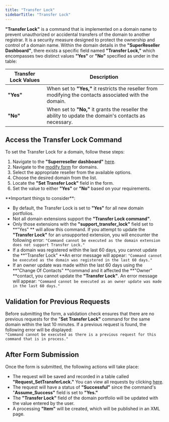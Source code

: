 ```yaml
---
title: "Transfer Lock"
sidebarTitle: "Transfer Lock"
---
```


**"Transfer Lock"** is a command that is implemented on a domain name to prevent unauthorized or accidental transfers of the domain to another registrar. It is a security measure designed to protect the ownership and control of a domain name. Within the domain details in the **"SuperReseller Dashboard"**, there exists a specific field named **"Transfer Lock,"** which encompasses two distinct values **"Yes"** or **"No"** specified as under in the table:

| Transfer Lock Values | Description                                                                                              |
| -------------------- | -------------------------------------------------------------------------------------------------------- |
| **"Yes"**            | When set to **"Yes,"** it restricts the reseller from modifying the contacts associated with the domain. |
| **"No"**             | When set to **"No,"** it grants the reseller the ability to update the domain's contacts as necessary.   |

## Access the Transfer Lock Command

To set the Transfer Lock for a domain, follow these steps:

1. Navigate to the **"Superreseller dashboard"** [here](https://superreseller-qa.nominus.host/login/?next=/).
2. Navigate to the [modify form](https://superreseller-qa.nominus.host/forms/domains/modify) for domains.
3. Select the appropriate reseller from the available options.
4. Choose the desired domain from the list.
5. Locate the **"Set Transfer Lock"** field in the form.
6. Set the value to either **"Yes"** or **"No"** based on your requirements.

<Warning>
**Important things to consider**:

- By default, the Transfer Lock is set to **"Yes"** for all new domain portfolios.
- Not all domain extensions support the **"Transfer Lock command"**.
- Only those extensions with the **"support_transfer_lock"** field set to **"Yes" ** will allow this command. If you attempt to update the **"Transfer Lock"** for an unsupported extension, you will encounter the following error: `"Command cannot be executed as the domain extension does not support Transfer Lock."`
- If a domain was registered within the last 60 days, you cannot update the **"Transfer Lock" **An error message will appear: `"Command cannot be executed as the domain was registered in the last 60 days."`
-  If an owner update was made within the last 60 days using the **"Change Of Contacts" **command and it affected the **"Owner" **contact, you cannot update the **"Transfer Lock"**. An error message will appear: `"Command cannot be executed as an owner update was made in the last 60 days."`
</Warning>

## Validation for Previous Requests

Before submitting the form, a validation check ensures that there are no previous requests for the "**Set Transfer Lock"** command for the same domain within the last 10 minutes. If a previous request is found, the following error will be displayed:  
`"Command cannot be executed as there is a previous request for this command that is in process."`

## After Form Submission

Once the form is submitted, the following actions will take place:

- The request will be saved and recorded in a table called **"Request_SetTransferLock."** You can view all requests by clicking [here](https://superreseller-qa.nominus.host/requests/domain).
- The request will have a status of **"Successful"** since the command's "**Assume_Success"** field is set to **"Yes."**
- The **"Transfer Lock"** field of the domain portfolio will be updated with the value entered by the user.
- A processing **"Item"** will be created, which will be published in an XML page.